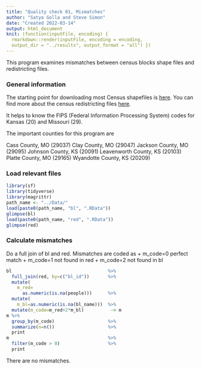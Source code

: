 ```yaml
---
title: "Quality check 01, Mismatches"
author: "Satya Golla and Steve Simon"
date: "Created 2022-03-14"
output: html_document
knit: (function(inputFile, encoding) {
  rmarkdown::render(inputFile, encoding = encoding,
  output_dir = "../results", output_format = "all") })  
---
```


This program examines mismatches between census blocks shape files and redistricting files.

### General information

The starting point for downloading most Census shapefiles is [here][c_general]. You can find more about the census redistricting files [here][c_redistricting]. 

It helps to know the FIPS (Federal Information Processing System) codes for Kansas (20) and Missouri (29).

The important counties for this program are

Cass County, MO (29037)
Clay County, MO (29047)
Jackson County, MO (29095)
Johnson County, KS (20091)
Leavenworth County, KS (20103)
Platte County, MO (29165)
Wyandotte County, KS (20209)

### Load relevant files

```r

library(sf)
library(tidyverse)
library(magrittr)
path_name <- "../Data/"
load(paste0(path_name, "bl", ".RData"))
glimpse(bl)
load(paste0(path_name, "red", ".RData"))
glimpse(red)
```

### Calculate mismatches

Do a full join of bl and red. Mismatches are coded as 
+ m_code=0 perfect match
+ m_code=1 not found in red
+ m_code=2 not found in bl
  
  

```r
bl                                    %>%
  full_join(red, by=c("bl_id"))       %>%
  mutate(
    m_red=
      as.numeric(is.na(people)))      %>%
  mutate(
    m_bl=as.numeric(is.na(bl_name)))  %>%
  mutate(m_code=m_red+2*m_bl)          -> m
m %>%
  group_by(m_code)                    %>%
  summarize(n=n())                    %>%
  print
m                                     %>%
  filter(m_code > 0)                  %>%
  print
```

<!---Key census links go here--->

[c_general]: https://www.census.gov/geographies/mapping-files/time-series/geo/tiger-line-file.html

[c_redistricting]: https://www.census.gov/programs-surveys/decennial-census/about/rdo/summary-files.html

There are no mismatches.
